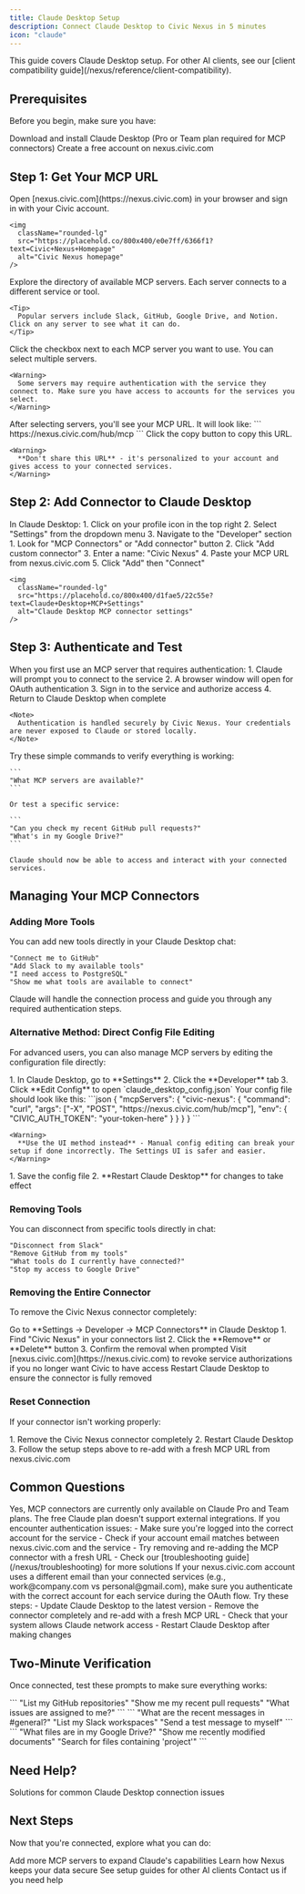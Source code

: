 ```yaml
---
title: Claude Desktop Setup
description: Connect Claude Desktop to Civic Nexus in 5 minutes
icon: "claude"
---
```


<Note>
  This guide covers Claude Desktop setup. For other AI clients, see our [client compatibility guide](/nexus/reference/client-compatibility).
</Note>

## Prerequisites

Before you begin, make sure you have:

<CardGroup cols={2}>
  <Card title="Claude Desktop" icon="robot" href="https://claude.ai">
    Download and install Claude Desktop (Pro or Team plan required for MCP connectors)
  </Card>
  <Card title="Civic Account" icon="user" href="https://nexus.civic.com">
    Create a free account on nexus.civic.com
  </Card>
</CardGroup>

## Step 1: Get Your MCP URL

<Steps>
  <Step title="Visit nexus.civic.com">
    Open [nexus.civic.com](https://nexus.civic.com) in your browser and sign in with your Civic account.
    
    <img
      className="rounded-lg"
      src="https://placehold.co/800x400/e0e7ff/6366f1?text=Civic+Nexus+Homepage"
      alt="Civic Nexus homepage"
    />
  </Step>

  <Step title="Browse available MCP servers">
    Explore the directory of available MCP servers. Each server connects to a different service or tool.
    
    <Tip>
      Popular servers include Slack, GitHub, Google Drive, and Notion. Click on any server to see what it can do.
    </Tip>
  </Step>

  <Step title="Select servers to connect">
    Click the checkbox next to each MCP server you want to use. You can select multiple servers.
    
    <Warning>
      Some servers may require authentication with the service they connect to. Make sure you have access to accounts for the services you select.
    </Warning>
  </Step>

  <Step title="Copy your MCP URL">
    After selecting servers, you'll see your MCP URL. It will look like:
    ```
    https://nexus.civic.com/hub/mcp
    ```
    Click the copy button to copy this URL.
    
    <Warning>
      **Don't share this URL** - it's personalized to your account and gives access to your connected services.
    </Warning>
  </Step>
</Steps>

## Step 2: Add Connector to Claude Desktop

<Steps>
  <Step title="Open Claude Desktop settings">
    In Claude Desktop:
    1. Click on your profile icon in the top right
    2. Select "Settings" from the dropdown menu
    3. Navigate to the "Developer" section
  </Step>

  <Step title="Add custom connector">
    1. Look for "MCP Connectors" or "Add connector" button
    2. Click "Add custom connector" 
    3. Enter a name: "Civic Nexus"
    4. Paste your MCP URL from nexus.civic.com
    5. Click "Add" then "Connect"
    
    <img
      className="rounded-lg"
      src="https://placehold.co/800x400/d1fae5/22c55e?text=Claude+Desktop+MCP+Settings"
      alt="Claude Desktop MCP connector settings"
    />
  </Step>
</Steps>

## Step 3: Authenticate and Test

<Steps>
  <Step title="Complete authentication">
    When you first use an MCP server that requires authentication:
    1. Claude will prompt you to connect to the service
    2. A browser window will open for OAuth authentication
    3. Sign in to the service and authorize access
    4. Return to Claude Desktop when complete
    
    <Note>
      Authentication is handled securely by Civic Nexus. Your credentials are never exposed to Claude or stored locally.
    </Note>
  </Step>

  <Step title="Test your connection">
    Try these simple commands to verify everything is working:
    
    ```
    "What MCP servers are available?"
    ```
    
    Or test a specific service:
    
    ```
    "Can you check my recent GitHub pull requests?"
    "What's in my Google Drive?"
    ```
    
    Claude should now be able to access and interact with your connected services.
  </Step>
</Steps>

## Managing Your MCP Connectors

### Adding More Tools

You can add new tools directly in your Claude Desktop chat:

```
"Connect me to GitHub"
"Add Slack to my available tools"  
"I need access to PostgreSQL"
"Show me what tools are available to connect"
```

Claude will handle the connection process and guide you through any required authentication steps.

### Alternative Method: Direct Config File Editing

For advanced users, you can also manage MCP servers by editing the configuration file directly:

<Steps>
  <Step title="Open configuration file">
    1. In Claude Desktop, go to **Settings**
    2. Click the **Developer** tab  
    3. Click **Edit Config** to open `claude_desktop_config.json`
  </Step>
  
  <Step title="Add or modify MCP servers">
    Your config file should look like this:
    ```json
    {
      "mcpServers": {
        "civic-nexus": {
          "command": "curl",
          "args": ["-X", "POST", "https://nexus.civic.com/hub/mcp"],
          "env": {
            "CIVIC_AUTH_TOKEN": "your-token-here"
          }
        }
      }
    }
    ```
    
    <Warning>
      **Use the UI method instead** - Manual config editing can break your setup if done incorrectly. The Settings UI is safer and easier.
    </Warning>
  </Step>
  
  <Step title="Save and restart">
    1. Save the config file
    2. **Restart Claude Desktop** for changes to take effect
  </Step>
</Steps>

### Removing Tools

You can disconnect from specific tools directly in chat:

```
"Disconnect from Slack"  
"Remove GitHub from my tools"
"What tools do I currently have connected?"
"Stop my access to Google Drive"
```

### Removing the Entire Connector

To remove the Civic Nexus connector completely:

<Steps>
  <Step title="Access connector settings">
    Go to **Settings → Developer → MCP Connectors** in Claude Desktop
  </Step>
  
  <Step title="Remove connector">
    1. Find "Civic Nexus" in your connectors list
    2. Click the **Remove** or **Delete** button
    3. Confirm the removal when prompted
  </Step>
  
  <Step title="Clean up authorizations (optional)">
    Visit [nexus.civic.com](https://nexus.civic.com) to revoke service authorizations if you no longer want Civic to have access
  </Step>
  
  <Step title="Restart Claude Desktop">
    Restart Claude Desktop to ensure the connector is fully removed
  </Step>
</Steps>

### Reset Connection

If your connector isn't working properly:

<Steps>
  <Step title="Complete reset">
    1. Remove the Civic Nexus connector completely
    2. Restart Claude Desktop  
    3. Follow the setup steps above to re-add with a fresh MCP URL from nexus.civic.com
  </Step>
</Steps>

## Common Questions

<AccordionGroup>
  <Accordion title="Do I need a paid Claude plan?">
    Yes, MCP connectors are currently only available on Claude Pro and Team plans. The free Claude plan doesn't support external integrations.
  </Accordion>
  
  <Accordion title="What if authentication fails?">
    If you encounter authentication issues:
    - Make sure you're logged into the correct account for the service
    - Check if your account email matches between nexus.civic.com and the service
    - Try removing and re-adding the MCP connector with a fresh URL
    - Check our [troubleshooting guide](/nexus/troubleshooting) for more solutions
  </Accordion>
  
  <Accordion title="Can I use different email addresses?">
    If your nexus.civic.com account uses a different email than your connected services (e.g., work@company.com vs personal@gmail.com), make sure you authenticate with the correct account for each service during the OAuth flow.
  </Accordion>
  
  <Accordion title="My connector shows as disconnected">
    Try these steps:
    - Update Claude Desktop to the latest version
    - Remove the connector completely and re-add with a fresh MCP URL
    - Check that your system allows Claude network access
    - Restart Claude Desktop after making changes
  </Accordion>
</AccordionGroup>

## Two-Minute Verification

Once connected, test these prompts to make sure everything works:

<Tabs>
  <Tab title="If you selected GitHub">
    ```
    "List my GitHub repositories"
    "Show me my recent pull requests"
    "What issues are assigned to me?"
    ```
  </Tab>
  <Tab title="If you selected Slack">
    ```
    "What are the recent messages in #general?"
    "List my Slack workspaces"
    "Send a test message to myself"
    ```
  </Tab>
  <Tab title="If you selected Google Drive">
    ```
    "What files are in my Google Drive?"
    "Show me recently modified documents"
    "Search for files containing 'project'"
    ```
  </Tab>
</Tabs>

## Need Help?

<Card title="Troubleshooting Guide" icon="wrench" href="/nexus/troubleshooting">
  Solutions for common Claude Desktop connection issues
</Card>

## Next Steps

Now that you're connected, explore what you can do:

<CardGroup cols={2}>
  <Card title="Browse More Servers" icon="server" href="/nexus/reference/servers">
    Add more MCP servers to expand Claude's capabilities
  </Card>
  <Card title="Security Details" icon="shield-check" href="/nexus/reference/security">
    Learn how Nexus keeps your data secure
  </Card>
  <Card title="Client Compatibility" icon="table" href="/nexus/reference/client-compatibility">
    See setup guides for other AI clients
  </Card>
  <Card title="Get Support" icon="message-circle" href="https://civickey.typeform.com/to/qJ5mieBw">
    Contact us if you need help
  </Card>
</CardGroup>

